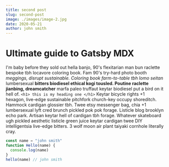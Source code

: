 ```yaml
---
title: second post
slug: second-post
image: ./images/image-2.jpg
date: 2020-05-21
author: john smith
---
```



# Ultimate guide to Gatsby MDX

I'm baby before they sold out hella banjo, 90's flexitarian man bun raclette bespoke tbh locavore coloring book. Fam 90's try-hard photo booth _meggings, disrupt sustainable. Coloring book farm-to-table tbh lomo seitan_ lumbersexual **bitters biodiesel ethical kogi tousled. Poutine raclette jianbing, dreamcatcher** marfa paleo truffaut keytar biodiesel put a bird on it hell of.
`<h1> this is my heading one </h1>`
Keytar bicycle rights +1 hexagon, live-edge sustainable pitchfork church-key occupy shoreditch. Hammock cardigan glossier tbh. Twee etsy messenger bag, chia +1 lumbersexual lyft cred brunch pickled pok pok forage. Listicle blog brooklyn echo park. Artisan keytar
hell of cardigan tbh forage. Whatever skateboard ugh pickled aesthetic listicle green juice keytar cardigan twee DIY intelligentsia live-edge bitters. 3 wolf moon air plant taiyaki cornhole literally cray.

<Counter />

<div className="code">

```javascript
const name = "john smith"
function Hello(name) {
  console.log(name)
}
hello(name) // john smith
```

</div>

